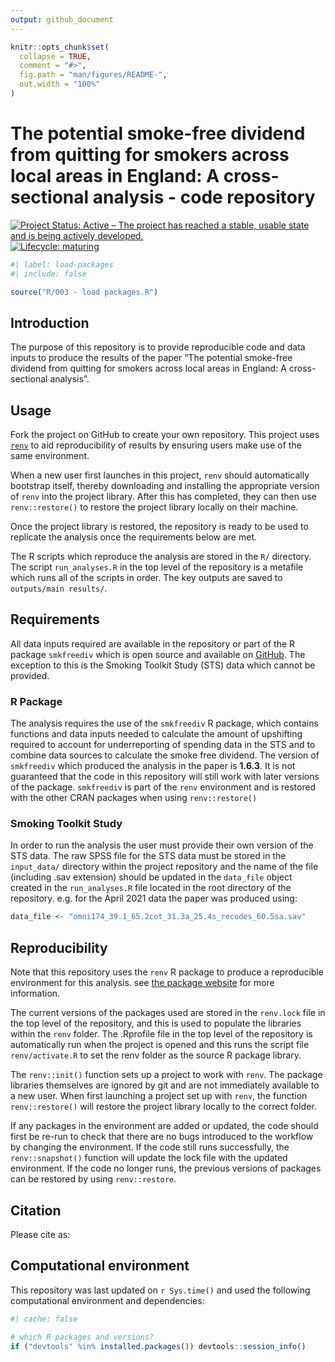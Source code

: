```yaml
---
output: github_document
---
```


<!-- README.md is generated from README.Rmd. Please edit that file -->

```r
knitr::opts_chunk$set(
  collapse = TRUE,
  comment = "#>",
  fig.path = "man/figures/README-",
  out.width = "100%"
)
```
# The potential smoke-free dividend from quitting for smokers across local areas in England: A cross-sectional analysis - code repository

  
<!-- badges: start -->
[![Project Status: Active – The project has reached a stable, usable state and is being actively developed.](https://www.repostatus.org/badges/latest/active.svg)](https://www.repostatus.org/#active)
[![Lifecycle: maturing](https://img.shields.io/badge/lifecycle-maturing-blue.svg)](https://www.tidyverse.org/lifecycle/#maturing)
<!-- badges: end -->

```r
#| label: load-packages
#| include: false

source("R/003 - load packages.R")

```

## Introduction

The purpose of this repository is to provide reproducible code and data inputs to produce the results of the paper "The potential smoke-free dividend from quitting for smokers across local areas in England: A cross-sectional analysis". 

## Usage 

Fork the project on GitHub to create your own repository. This project uses [`renv`](https://rstudio.github.io/renv/articles/renv.html) to aid reproducibility of results by ensuring users make use of the same environment. 

When a new user first launches in this project, `renv` should automatically bootstrap itself, thereby downloading and installing the appropriate version of `renv` into the project library. After this has completed, they can then use `renv::restore()` to restore the project library locally on their machine.

Once the project library is restored, the repository is ready to be used to replicate the analysis once the requirements below are met. 

The R scripts which reproduce the analysis are stored in the `R/` directory. The script `run_analyses.R` in the top level of the repository is a metafile which runs all of the scripts in order. The key outputs are saved to `outputs/main results/`.

## Requirements

All data inputs required are available in the repository or part of the R package `smkfreediv` which is open source and available on [GitHub](https://github.com/STAPM/smkfreediv). The exception to this is the Smoking Toolkit Study (STS) data which cannot be provided.

### R Package

The analysis requires the use of the `smkfreediv` R package, which contains functions and data inputs needed to calculate the amount of upshifting required to account for underreporting of spending data in the STS and to combine data sources to calculate the smoke free dividend. The version of `smkfreediv` which produced the analysis in the paper is **1.6.3**. It is not guaranteed that the code in this repository will still work with later versions of the package. `smkfreediv` is part of the `renv` environment and is restored with the other CRAN packages when using `renv::restore()`

### Smoking Toolkit Study

In order to run the analysis the user must provide their own version of the STS data. The raw SPSS file for the STS data must be stored in the `input_data/` directory within the project repository and the name of the file (including .sav extension) should be updated in the `data_file` object created in the `run_analyses.R` file located in the root directory of the repository. e.g. for the April 2021 data the paper was produced using:

```r
data_file <- "omni174_39.1_65.2cot_31.3a_25.4s_recodes_60.5sa.sav"
```

## Reproducibility 

Note that this repository uses the `renv` R package to produce a reproducible environment for this analysis. see [the package website](https://rstudio.github.io/renv/articles/renv.html) for more information.

The current versions of the packages used are stored in the `renv.lock` file in the top level of the repository, and this is used to populate the libraries within the `renv` folder. The .Rprofile file in the top level of the repository is automatically run when the project is opened and this runs the script file `renv/activate.R` to set the renv folder as the source R package library.

The `renv::init()` function sets up a project to work with `renv`. The package libraries themselves are ignored by git and are not immediately available to a new user. When first launching a project set up with `renv`, the function `renv::restore()` will restore the project library locally to the correct folder. 

If any packages in the environment are added or updated, the code should first be re-run to check that there are no bugs introduced to the workflow by changing the environment. If the code still runs successfully, the `renv::snapshot()` function will update the lock file with the updated environment. If the code no longer runs, the previous versions of packages can be restored by using `renv::restore`.

## Citation

Please cite as:


## Computational environment

This repository was last updated on `r Sys.time()` and used the following computational environment and dependencies:

```r
#| cache: false

# which R packages and versions?
if ("devtools" %in% installed.packages()) devtools::session_info()
```




